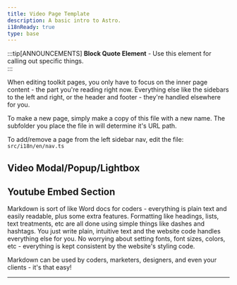 ```yaml
---
title: Video Page Template
description: A basic intro to Astro.
i18nReady: true
type: base
---
```




:::tip[ANNOUNCEMENTS]
**Block Quote Element** - Use this element for calling out specific things.  
:::


When editing toolkit pages, you only have to focus on the inner page content - the part you're reading right now.  Everything else like the sidebars to the left and right, or the header and footer - they're handled elsewhere for you.

To make a new page, simply make a copy of this file with a new name.  The subfolder you place the file in will determine it's URL path.

To add/remove a page from the left sidebar nav, edit the file: `src/i18n/en/nav.ts`

## Video Modal/Popup/Lightbox

<VideoButton
	text="Video Button Example"
	videoLink="https://www.youtube.com/embed/G_YZZKgWOBQ"
/>

<VideoButton
	text="Another Video Button Example"
	videoLink="https://www.youtube.com/embed/l5cdI3DdSyw"
/>

<VideoButton
	text="Even Another Video Button Example"
	videoLink="https://www.youtube.com/embed/CsR4c4LKBVw"
/>


## Youtube Embed Section

Markdown is sort of like Word docs for coders - everything is plain text and easily readable, plus some extra features.  Formatting like headings, lists, text treatments, etc are all done using simple things like dashes and hashtags.  You just write plain, intuitive text and the website code handles everything else for you.  No worrying about setting fonts, font sizes, colors, etc - everything is kept consistent by the website's styling code.

Markdown can be used by coders, marketers, designers, and even your clients - it's that easy! 



---

<YouTubeEmbed videoId="ZmYm-4esDgA" />

